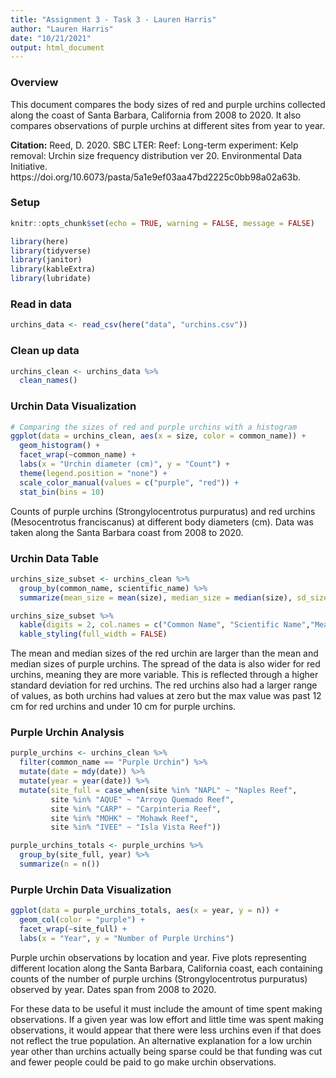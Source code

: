 ```yaml
---
title: "Assignment 3 - Task 3 - Lauren Harris"
author: "Lauren Harris"
date: "10/21/2021"
output: html_document
---
```

### Overview

This document compares the body sizes of red and purple urchins collected along the coast of Santa Barbara, California from 2008 to 2020. It also compares observations of purple urchins at different sites from year to year. 

**Citation:**
Reed, D. 2020. SBC LTER: Reef: Long-term experiment: Kelp removal: Urchin size frequency distribution ver 20. Environmental Data Initiative. https://doi.org/10.6073/pasta/5a1e9ef03aa47bd2225c0bb98a02a63b. 

### Setup
```r
knitr::opts_chunk$set(echo = TRUE, warning = FALSE, message = FALSE)

library(here)
library(tidyverse)
library(janitor)
library(kableExtra)
library(lubridate)
```

### Read in data
```r
urchins_data <- read_csv(here("data", "urchins.csv"))
```

### Clean up data
```r
urchins_clean <- urchins_data %>% 
  clean_names()
```

### Urchin Data Visualization
```r
# Comparing the sizes of red and purple urchins with a histogram
ggplot(data = urchins_clean, aes(x = size, color = common_name)) +
  geom_histogram() +
  facet_wrap(~common_name) +
  labs(x = "Urchin diameter (cm)", y = "Count") +
  theme(legend.position = "none") +
  scale_color_manual(values = c("purple", "red")) +
  stat_bin(bins = 10)
```


Counts of purple urchins (Strongylocentrotus purpuratus) and red urchins (Mesocentrotus franciscanus) at different body diameters (cm). Data was taken along the Santa Barbara coast from 2008 to 2020. 

### Urchin Data Table
```r
urchins_size_subset <- urchins_clean %>% 
  group_by(common_name, scientific_name) %>% 
  summarize(mean_size = mean(size), median_size = median(size), sd_size = sd(size), n_size = n()) 

urchins_size_subset %>% 
  kable(digits = 2, col.names = c("Common Name", "Scientific Name","Mean Size (cm)", "Median Size (cm)", "Standard Deviation (cm)", "Sample Size")) %>% 
  kable_styling(full_width = FALSE)
```
The mean and median sizes of the red urchin are larger than the mean and median sizes of purple urchins. The spread of the data is also wider for red urchins, meaning they are more variable. This is reflected through a higher standard deviation for red urchins. The red urchins also had a larger range of values, as both urchins had values at zero but the max value  was past 12 cm for red urchins and under 10 cm for purple urchins. 

### Purple Urchin Analysis
```r
purple_urchins <- urchins_clean %>% 
  filter(common_name == "Purple Urchin") %>% 
  mutate(date = mdy(date)) %>% 
  mutate(year = year(date)) %>% 
  mutate(site_full = case_when(site %in% "NAPL" ~ "Naples Reef",
         site %in% "AQUE" ~ "Arroyo Quemado Reef",
         site %in% "CARP" ~ "Carpinteria Reef", 
         site %in% "MOHK" ~ "Mohawk Reef",
         site %in% "IVEE" ~ "Isla Vista Reef"))

purple_urchins_totals <- purple_urchins %>% 
  group_by(site_full, year) %>% 
  summarize(n = n())
```

### Purple Urchin Data Visualization
```r
ggplot(data = purple_urchins_totals, aes(x = year, y = n)) +
  geom_col(color = "purple") +
  facet_wrap(~site_full) +
  labs(x = "Year", y = "Number of Purple Urchins")
```

Purple urchin observations by location and year. Five plots representing different location along the Santa Barbara, California coast, each containing counts of the number of purple urchins (Strongylocentrotus purpuratus) observed by year. Dates span from 2008 to 2020. 

For these data to be useful it must include the amount of time spent making observations. If a given year was low effort and little time was spent making observations, it would appear that there were less urchins even if that does not reflect the true population. An alternative explanation for a low urchin year other than urchins actually being sparse could be that funding was cut and fewer people could be paid to go make urchin observations. 